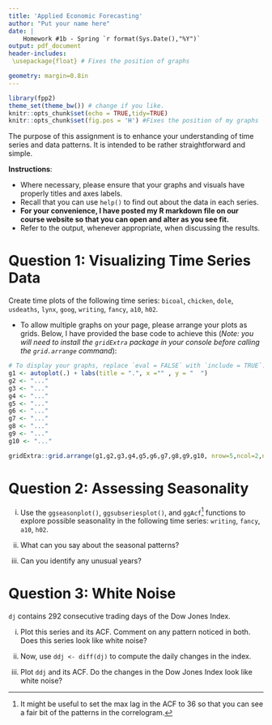 ```yaml
---
title: 'Applied Economic Forecasting'
author: "Put your name here"
date: |
    Homework #1b - Spring `r format(Sys.Date(),"%Y")` 
output: pdf_document
header-includes:
 \usepackage{float} # Fixes the position of graphs

geometry: margin=0.8in
---
```


```r
library(fpp2)
theme_set(theme_bw()) # change if you like.
knitr::opts_chunk$set(echo = TRUE,tidy=TRUE)
knitr::opts_chunk$set(fig.pos = 'H') #Fixes the position of my graphs
```
The purpose of this assignment is to enhance your understanding of time series and data patterns. It is intended to be rather straightforward and simple.

**Instructions**: 

- Where necessary, please ensure that your graphs and visuals have properly titles and axes labels. 
- Recall that you can use `help()` to find out about the data in each series. 
- **For your convenience, I have posted my R markdown file on our course website so that you can open and alter as you see fit.** 
- Refer to the output, whenever appropriate, when discussing the results.

# Question 1: Visualizing Time Series Data

Create time plots of the following time series: `bicoal`, `chicken`, `dole`, `usdeaths`, `lynx`, `goog`, `writing`, `fancy`, `a10`, `h02`. 

- To allow multiple graphs on your page, please arrange your plots as grids. Below, I have provided the base code to achieve this (*Note: you will need to install the `gridExtra` package in your console before calling the `grid.arrange` command*):

```r
# To display your graphs, replace `eval = FALSE` with `include = TRUE`. Edit accordingly!
g1 <- autoplot(.) + labs(title = ".", x ="" , y = "  ")
g2 <- "..." 
g3 <- "..."
g4 <- "..."
g5 <- "..."
g6 <- "..."
g7 <- "..."
g8 <- "..."
g9 <- "..."
g10 <- "..."

gridExtra::grid.arrange(g1,g2,g3,g4,g5,g6,g7,g8,g9,g10, nrow=5,ncol=2,newpage=TRUE)
```


# Question 2: Assessing Seasonality

i. Use the `ggseasonplot()`, `ggsubseriesplot()`, and `ggAcf`^[It might be useful to set the max lag in the ACF to 36 so that you can see a fair bit of the patterns in the correlogram.] functions to explore possible seasonality in the following time series: `writing`, `fancy`, `a10`, `h02`.

ii. What can you say about the seasonal patterns?

iii. Can you identify any unusual years?

# Question 3: White Noise

`dj` contains 292 consecutive trading days of the Dow Jones Index. 

i. Plot this series and its ACF. Comment on any pattern noticed in both. Does this series look like white noise?

ii. Now, use `ddj <- diff(dj)` to compute the daily changes in the index. 

iii. Plot `ddj` and its ACF. Do the changes in the Dow Jones Index look like white noise?
